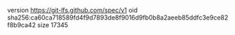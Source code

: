 version https://git-lfs.github.com/spec/v1
oid sha256:ca60ca718589fd4f9d7893de8f9016d9fb0b8a2aeeb85ddfc3e9ce82f8b9ca42
size 17345
